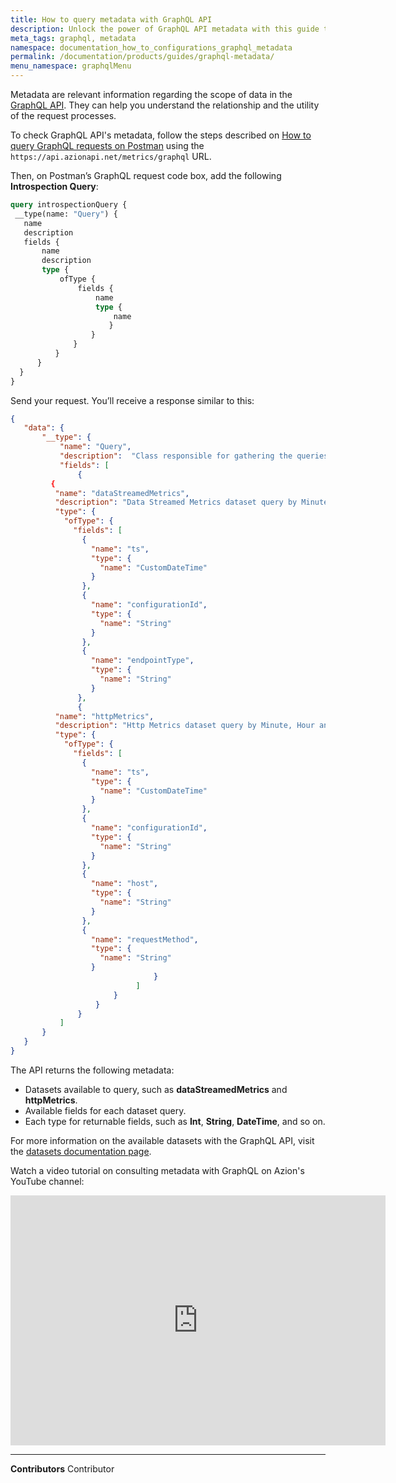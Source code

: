 ```yaml
---
title: How to query metadata with GraphQL API
description: Unlock the power of GraphQL API metadata with this guide to understand the relationship and the utility of the request processes using the available datasets.
meta_tags: graphql, metadata
namespace: documentation_how_to_configurations_graphql_metadata
permalink: /documentation/products/guides/graphql-metadata/
menu_namespace: graphqlMenu
---
```


Metadata are relevant information regarding the scope of data in the [GraphQL API](/en/documentation/products/graphql-api-overview). They can help you understand the relationship and the utility of the request processes.

To check GraphQL API's metadata, follow the steps described on [How to query GraphQL requests on Postman](/en/documentation/products/guides/query-graphql-postman/) using the `https://api.azionapi.net/metrics/graphql` URL.

Then, on Postman’s GraphQL request code box, add the following **Introspection Query**:

```graphql
query introspectionQuery {
 __type(name: "Query") {
   name
   description
   fields {
       name
       description
       type {
           ofType {
               fields {
                   name
                   type {
                       name
                      }
                  }
              }
          }
      }
  }
}
```

Send your request. You’ll receive a response similar to this:

```json
{
   "data": {
       "__type": {
           "name": "Query",
           "description":  "Class responsible for gathering the queries from the datasets and returning them in the form of graphql schema to the Django view.",
           "fields": [
               {
         {
          "name": "dataStreamedMetrics",
          "description": "Data Streamed Metrics dataset query by Minute, Hour and Day with aggregate options.",
          "type": {
            "ofType": {
              "fields": [
                {
                  "name": "ts",
                  "type": {
                    "name": "CustomDateTime"
                  }
                },
                {
                  "name": "configurationId",
                  "type": {
                    "name": "String"
                  }
                },
                {
                  "name": "endpointType",
                  "type": {
                    "name": "String"
                  }
               },
               {
          "name": "httpMetrics",
          "description": "Http Metrics dataset query by Minute, Hour and Day with aggregate options.",
          "type": {
            "ofType": {
              "fields": [
                {
                  "name": "ts",
                  "type": {
                    "name": "CustomDateTime"
                  }
                },
                {
                  "name": "configurationId",
                  "type": {
                    "name": "String"
                  }
                },
                {
                  "name": "host",
                  "type": {
                    "name": "String"
                  }
                },
                {
                  "name": "requestMethod",
                  "type": {
                    "name": "String"
                  }
                                }
                            ]
                       }
                   }
               }
           ]
       }
   }
}
```

The API returns the following metadata:

- Datasets available to query, such as **dataStreamedMetrics** and **httpMetrics**.
- Available fields for each dataset query.
- Each type for returnable fields, such as **Int**, **String**, **DateTime**, and so on.

For more information on the available datasets with the GraphQL API, visit the [datasets documentation page](/en/documentation/devtools/graphql-api/features/#datasets).

Watch a video tutorial on consulting metadata with GraphQL on Azion's YouTube channel:

<iframe
   src="https://www.youtube.com/embed/PB2Oe5Dyd94"
   title="How to query metadata with GraphQL API"
   loading="lazy"
   width="600"
   height="400"
   title="Consulting metadata with GraphQL via Azion API"
   frameborder="0"
   allow="accelerometer; autoplay; clipboard-write; encrypted-media; gyroscope; picture-in-picture; web-share"
   allowfullscreen></iframe>




---


**Contributors** <ContributorList>Contributor</ContributorList>
